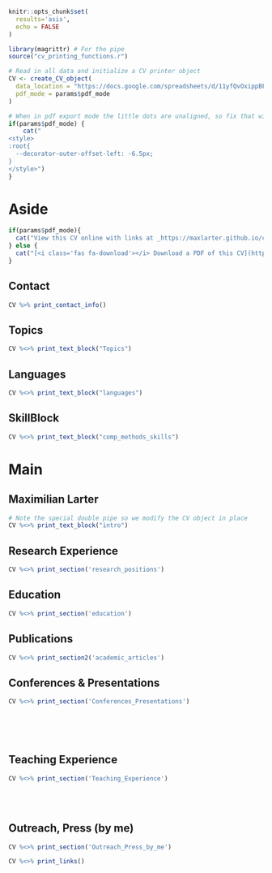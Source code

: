 ```r
knitr::opts_chunk$set(
  results='asis', 
  echo = FALSE
)

library(magrittr) # For the pipe
source("cv_printing_functions.r")

# Read in all data and initialize a CV printer object
CV <- create_CV_object(
  data_location = "https://docs.google.com/spreadsheets/d/11yfQvOxippBF5MKjtJX3wm06NARPvzLw6pI12wRvGnc",  
  pdf_mode = params$pdf_mode
)

```


```r
# When in pdf export mode the little dots are unaligned, so fix that with some conditional CSS.
if(params$pdf_mode) {
    cat("
<style>
:root{
  --decorator-outer-offset-left: -6.5px;
}
</style>")
}
```


Aside
================================================================================

<!-- Swap image with your preferred logo -->
<!--![logo](https://cran.r-project.org/Rlogo.svg){width=100%}-->


```r
if(params$pdf_mode){
  cat("View this CV online with links at _https://maxlarter.github.io/cv/_")
} else {
  cat("[<i class='fas fa-download'></i> Download a PDF of this CV](https://github.com/MaxLarter/maxlarter.github.io/tree/master/cv/MaxLarter_CV.pdf)")
}
```

Contact {#contact}
--------------------------------------------------------------------------------

```r
CV %>% print_contact_info()
```

Topics {#Topics}
--------------------------------------------------------------------------------
```r
CV %<>% print_text_block("Topics")
```

<!-- Language Skills {#skills} -->
<!-- -------------------------------------------------------------------------------- -->

<!-- ```{r} -->
<!-- CV %>% print_skill_bars() -->
<!-- ``` -->

Languages {#languages}
--------------------------------------------------------------------------------
```r
CV %<>% print_text_block("languages")
```

SkillBlock  {#skills}
--------------------------------------------------------------------------------
```r
CV %<>% print_text_block("comp_methods_skills")
```

<!-- Disclaimer {#disclaimer} -->
<!-- -------------------------------------------------------------------------------- -->

<!-- Made with the R package [**pagedown**](https://github.com/rstudio/pagedown).  -->

<!-- The source code is available [on github.com/nstrayer/cv](https://github.com/MaxLarter/cv). -->

<!-- Last updated on `r Sys.Date()`. -->



Main
================================================================================

Maximilian Larter {#title}
--------------------------------------------------------------------------------

```r
# Note the special double pipe so we modify the CV object in place
CV %<>% print_text_block("intro") 
```


Research Experience {data-icon=laptop}
--------------------------------------------------------------------------------

```r
CV %<>% print_section('research_positions')
```


Education {data-icon=graduation-cap data-concise=false}
--------------------------------------------------------------------------------

```r
CV %<>% print_section('education')
```



Publications {data-icon=book}
--------------------------------------------------------------------------------

```r
CV %<>% print_section2('academic_articles')
```



Conferences & Presentations {data-icon=graduation-cap data-concise=false}
--------------------------------------------------------------------------------
```r
CV %<>% print_section('Conferences_Presentations')
```


<!-- These breaks just force a new page so section doesnt get cut off -->
<br>
<br>
<br>

Teaching Experience {data-icon=chalkboard-teacher}
--------------------------------------------------------------------------------

<!-- ::: aside -->
<!-- ```{r teaching_experience_aside} -->
<!-- CV %<>% print_text_block('teaching_experience_aside') -->
<!-- ``` -->
<!-- ::: -->

```r
CV %<>% print_section('Teaching_Experience')
```




<br>
<br>


Outreach, Press (by me)  {data-icon=newspaper}
--------------------------------------------------------------------------------

```r
CV %<>% print_section('Outreach_Press_by_me')
```




```r
CV %<>% print_links()
```

